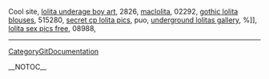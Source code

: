 Cool site, <a href=" http://jkoyndczk.247ihost.com/78.html ">lolita underage boy art</a>,  2826, <a href=" http://ckpztrway.aokhost.com/50.html ">maclolita</a>,  02292, <a href=" http://jkoyndczk.247ihost.com/24.html ">gothic lolita blouses</a>,  515280, <a href=" http://etcydkevk.justfree.com/6.html ">secret cp lolita pics</a>,  puo, <a href=" http://nihhrnfkd.justfree.com/34.html ">underground lolitas gallery</a>,  %]], <a href=" http://entuqxlvw.247ihost.com/91.html ">lolita sex pics free</a>,  08988,
----
[[CategoryGitDocumentation]]

__NOTOC__
